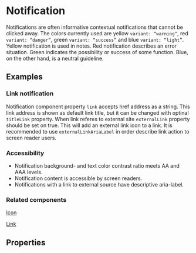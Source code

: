 
<Meta of={NotificationStories} />

# Notification

Notifications are often informative contextual notifications that cannot be clicked away. The colors currently used are yellow `variant: “warning”`, red `variant: “danger”`, green `variant: “success”` and blue `variant: “light”`. Yellow notification is used in notes. Red notification describes an error situation. Green indicates the possibility or success of some function. Blue, on the other hand, is a neutral guideline.

## Examples

<Canvas of={NotificationStories.AllVariants}></Canvas>

### Link notification

Notification component property `link` accepts href address as a string. This link address is shown as default link title, but it can be changed with optinal `titleLink` property. When link referes to external site `externalLink` property should be set on true. This will add an external link icon to a link. It is recommended to use `externalLinkAriaLabel` in order describe link action to screen reader users.

<Canvas of={NotificationStories.LinkNotification}></Canvas>

### Accessibility

- Notification background- and text color contrast ratio meets AA and AAA levels.
- Notification content is accessible by screen readers.
- Notifications with a link to external source have descriptive aria-label.

### Related components

[Icon](/docs/components-icon--icon)

[Link](/docs/components-link--link)

## Properties

<ArgTypes of={NotificationComponent} />
